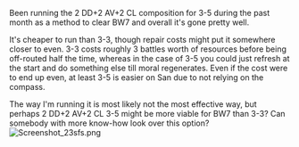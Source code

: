 Been running the 2 DD+2 AV+2 CL composition for 3-5 during the past month as a method to clear BW7 and overall it's gone pretty well.

It's cheaper to run than 3-3, though repair costs might put it somewhere closer to even. 3-3 costs roughly 3 battles worth of resources before being off-routed half the time, whereas in the case of 3-5 you could just refresh at the start and do something else till moral regenerates. Even if the cost were to end up even, at least 3-5 is easier on San due to not relying on the compass.

The way I'm running it is most likely not the most effective way, but perhaps 2 DD+2 AV+2 CL 3-5 might be more viable for BW7 than 3-3? Can somebody with more know-how look over this option?[[File:Screenshot_23sfs.png|left]]<ac_metadata title="2 DD+2 AV+2 CL 3-5 for BW7?"> </ac_metadata>